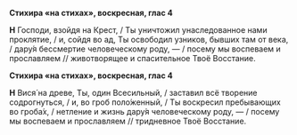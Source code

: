 **Стихира «на стихах», воскресная, глас 4**

**Н** Господи, взойдя на Крест, / Ты уничтожил унаследованное нами проклятие, / и, сойдя во ад, Ты освободил узников, бывших там от века, / дару́я бессмертие человеческому роду, — / посему мы воспеваем и прославляем // животворящее и спасительное Твоё Восстание.

**Стихира «на стихах», воскресная, глас 4**

**Н** Вися́ на древе, Ты, один Всесильный, / заставил всё творение содрогнуться, / и, во гроб поло́женный, / Ты воскресил пребывающих во гроба́х, / нетление и жизнь дару́я человеческому роду, — / посему мы воспеваем и прославляем // тридневное Твоё Восстание.

